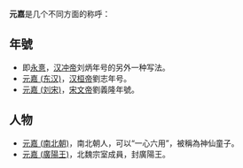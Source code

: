 '''元嘉'''是几个不同方面的称呼：
==年號==
*即[[永憙|永憙]]，[[汉冲帝|汉冲帝]]刘炳年号的另外一种写法。
*[[元嘉_(东汉)|元嘉 (东汉)]]，[[汉桓帝|汉桓帝]]劉志年号。
*[[元嘉_(刘宋)|元嘉 (刘宋)]]，[[宋文帝|宋文帝]]劉義隆年號。

==人物==
*[[元嘉_(南北朝)|元嘉 (南北朝)]]，南北朝人，可以“一心六用”，被稱為神仙童子。
*[[元嘉_(廣陽王)|元嘉 (廣陽王)]]，北魏宗室成員，封廣陽王。

{{Disambiguation|Cat=二字中國相關消歧義}}